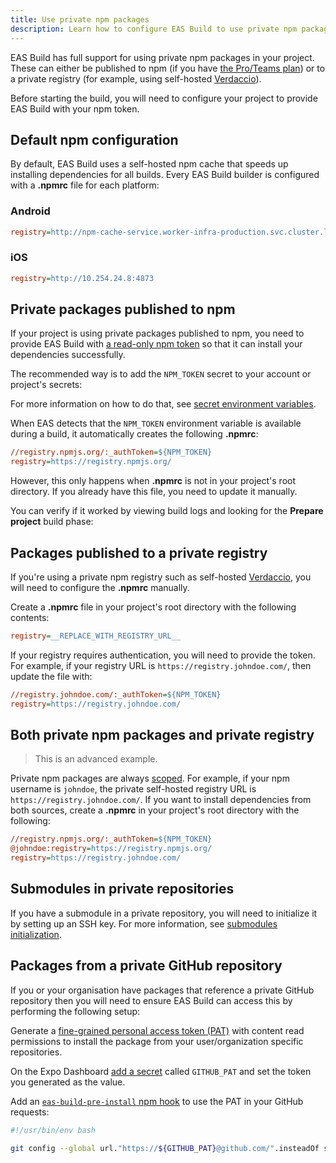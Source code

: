 ```yaml
---
title: Use private npm packages
description: Learn how to configure EAS Build to use private npm packages.
---
```



EAS Build has full support for using private npm packages in your project. These can either be published to npm (if you have [the Pro/Teams plan](https://www.npmjs.com/products)) or to a private registry (for example, using self-hosted [Verdaccio](https://verdaccio.org/)).

Before starting the build, you will need to configure your project to provide EAS Build with your npm token.

## Default npm configuration

By default, EAS Build uses a self-hosted npm cache that speeds up installing dependencies for all builds. Every EAS Build builder is configured with a **.npmrc** file for each platform:

### Android

```ini
registry=http://npm-cache-service.worker-infra-production.svc.cluster.local:4873
```

### iOS

```ini
registry=http://10.254.24.8:4873
```

## Private packages published to npm

If your project is using private packages published to npm, you need to provide EAS Build with [a read-only npm token](https://docs.npmjs.com/about-access-tokens) so that it can install your dependencies successfully.

The recommended way is to add the `NPM_TOKEN` secret to your account or project's secrets:

<ContentSpotlight
  alt="Secret creation UI filled."
  src="/static/images/eas-build/environment-secrets/secrets-create-filled.png"
/>

For more information on how to do that, see [secret environment variables](/build-reference/variables/#secrets-on-the-expo-website).

When EAS detects that the `NPM_TOKEN` environment variable is available during a build, it automatically creates the following **.npmrc**:

```ini .npmrc
//registry.npmjs.org/:_authToken=${NPM_TOKEN}
registry=https://registry.npmjs.org/
```

However, this only happens when **.npmrc** is not in your project's root directory. If you already have this file, you need to update it manually.

You can verify if it worked by viewing build logs and looking for the **Prepare project** build phase:

<ContentSpotlight
  alt=".npmrc created and shown in the build logs."
  src="/static/images/eas-build/npmrc.png"
/>

## Packages published to a private registry

If you're using a private npm registry such as self-hosted [Verdaccio](https://verdaccio.org/), you will need to configure the **.npmrc** manually.

Create a **.npmrc** file in your project's root directory with the following contents:

```ini .npmrc
registry=__REPLACE_WITH_REGISTRY_URL__
```

If your registry requires authentication, you will need to provide the token. For example, if your registry URL is `https://registry.johndoe.com/`, then update the file with:

```ini .npmrc
//registry.johndoe.com/:_authToken=${NPM_TOKEN}
registry=https://registry.johndoe.com/
```

## Both private npm packages and private registry

> This is an advanced example.

Private npm packages are always [scoped](https://docs.npmjs.com/about-scopes#scopes-and-package-visibility). For example, if your npm username is `johndoe`, the private self-hosted registry URL is `https://registry.johndoe.com/`. If you want to install dependencies from both sources, create a **.npmrc** in your project's root directory with the following:

```ini .npmrc
//registry.npmjs.org/:_authToken=${NPM_TOKEN}
@johndoe:registry=https://registry.npmjs.org/
registry=https://registry.johndoe.com/
```

## Submodules in private repositories

If you have a submodule in a private repository, you will need to initialize it by setting up an SSH key. For more information, see [submodules initialization](/build-reference/git-submodules/#submodules-initialization).

## Packages from a private GitHub repository

If you or your organisation have packages that reference a private GitHub repository then you will need to ensure EAS Build can access this by performing the following setup:

<Step label="1">

Generate a [fine-grained personal access token (PAT)](https://docs.github.com/en/authentication/keeping-your-account-and-data-secure/managing-your-personal-access-tokens#creating-a-fine-grained-personal-access-token) with content read permissions to install the package from your user/organization specific repositories.

</Step>

<Step label="2">

On the Expo Dashboard [add a secret](/build-reference/variables/#using-secrets-in-environment-variables) called `GITHUB_PAT` and set the token you generated as the value.

</Step>

<Step label="3">

Add an [`eas-build-pre-install` npm hook](/build-reference/npm-hooks/) to use the PAT in your GitHub requests:

```bash eas-build-pre-install.sh
#!/usr/bin/env bash

git config --global url."https://${GITHUB_PAT}@github.com/".insteadOf ssh://git@github.com/
```

</Step>
